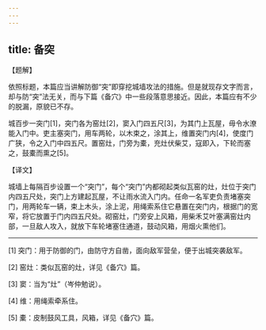 ```yaml
---
---
---
```

title: 备突
---





【题解】


依照标题，本篇应当讲解防御“突”即穿挖城墙攻法的措施。但是就现存文字而言，却与防“突”法无关，而与下篇《备穴》中一些段落意思接近。因此，本篇应有不少的脱漏，原貌已不存。


城百步一突门[1]，突门各为窑灶[2]，窦入门四五尺[3]，为其门上瓦屋，毋令水潦能入门中。吏主塞突门，用车两轮，以木束之，涂其上，维置突门内[4]，使度门广狭，令之入门中四五尺。置窑灶，门旁为橐，充灶伏柴艾，寇即入，下轮而塞之，鼓橐而熏之[5]。


【译文】


城墙上每隔百步设置一个“突门”，每个“突门”内都砌起类似瓦窑的灶，灶位于突门内四五尺处，突门上方建起瓦屋，不让雨水流入门内。任命一名军吏负责堵塞突门，用两轮车一辆，束上木头，涂上泥，用绳索系住它悬置在突门内，根据门的宽窄，将它放置于门内四五尺处。砌窑灶，门旁安上风箱，用柴禾艾叶塞满窑灶内部，一旦敌人攻入，就放下车轮堵塞住通道，鼓动风箱，用烟火熏他们。



* * *




[1] 突门：用于防御的门，由防守方自凿，面向敌军营垒，便于出城突袭敌军。


[2] 窑灶：类似瓦窑的灶，详见《备穴》篇。


[3] 窦：当为“灶”（岑仲勉说）。


[4] 维：用绳索牵系住。


[5] 橐：皮制鼓风工具，风箱，详见《备穴》篇。